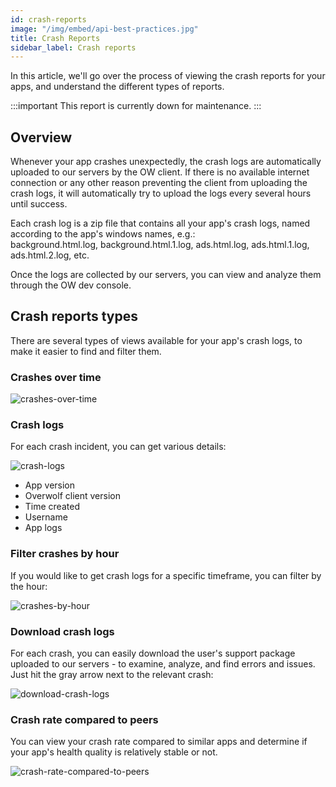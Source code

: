 ```yaml
---
id: crash-reports
image: "/img/embed/api-best-practices.jpg"
title: Crash Reports
sidebar_label: Crash reports
---
```


In this article, we'll go over the process of viewing the crash reports for your apps, and understand the different types of reports.

:::important
This report is currently down for maintenance.
:::

## Overview

Whenever your app crashes unexpectedly, the crash logs are automatically uploaded to our servers by the OW client. If there is no available internet connection or any other reason preventing the client from uploading the crash logs, it will automatically try to upload the logs every several hours until success.

Each crash log is a zip file that contains all your app's crash logs, named according to the app's windows names, e.g.:  
background.html.log, background.html.1.log, ads.html.log, ads.html.1.log, ads.html.2.log, etc.

Once the logs are collected by our servers, you can view and analyze them through the OW dev console.

## Crash reports types

There are several types of views available for your app's crash logs, to make it easier to find and filter them. 

### Crashes over time

![crashes-over-time](/assets/tools/developers-console/crash-reports/crashes-over-time.png)

### Crash logs

For each crash incident, you can get various details:

![crash-logs](/assets/tools/developers-console/crash-reports/crash-logs.png)

* App version
* Overwolf client version
* Time created
* Username
* App logs

### Filter crashes by hour

If you would like to get crash logs for a specific timeframe, you can filter by the hour:

![crashes-by-hour](/assets/tools/developers-console/crash-reports/crashes-by-hour.png)

### Download crash logs

For each crash, you can easily download the user's support package uploaded to our servers - to examine, analyze, and find errors and issues. Just hit the gray arrow next to the relevant crash: 

![download-crash-logs](/assets/tools/developers-console/crash-reports/download-crash-logs.png)

### Crash rate compared to peers

You can view your crash rate compared to similar apps and determine if your app's health quality is relatively stable or not.

![crash-rate-compared-to-peers](/assets/tools/developers-console/crash-reports/crash-rate-compared-to-peers.png)
